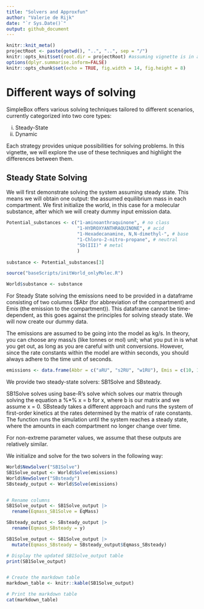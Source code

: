 ```yaml
---
title: "Solvers and Approxfun"
author: "Valerie de Rijk"
date: "`r Sys.Date()`"
output: github_document
---
```


```r
knitr::knit_meta()
projectRoot <- paste(getwd(), "..", "..", sep = "/")
knitr::opts_knit$set(root.dir = projectRoot) #assuming vignette is in a direct subfolder of the project
options(dplyr.summarise.inform=FALSE)
knitr::opts_chunk$set(echo = TRUE, fig.width = 14, fig.height = 8)
```

# Different ways of solving

SimpleBox offers various solving techniques tailored to different scenarios, currently categorized into two core types:

i) Steady-State
ii) Dynamic

Each strategy provides unique possibilities for solving problems. In this vignette, we will explore the use of these techniques and highlight the differences between them.

## Steady State Solving

We will first demonstrate solving the system assuming steady state. This means we will obtain one output: the assumed equilibrium mass in each compartment. We first initialize the world, in this case for a molecular substance, after which we will creaty dummy input emission data. 

```r
Potential_substances <- c("1-aminoanthraquinone", # no class
                          "1-HYDROXYANTHRAQUINONE", # acid
                          "1-Hexadecanamine, N,N-dimethyl-", # base
                          "1-Chloro-2-nitro-propane", # neutral
                          "Sb(III)" # metal
                          ) 
              
substance <- Potential_substances[3]

source("baseScripts/initWorld_onlyMolec.R")

World$substance <- substance
```

For Steady State solving the emissions need to be provided in a dataframe consisting of two columns ($Abr (for abbreviation of the compartment) and Emis (the emission to the compartment)). This dataframe cannot be time-dependent, as this goes against the principles for solving steady state. We will now create our dummy data. 

The emissions are assumed to be going into the model as kg/s. In theory, you can choose any mass/s (like tonnes or mol) unit; what you put in is what you get out, as long as you are careful with unit conversions. However, since the rate constants within the model are within seconds, you should always adhere to the time unit of seconds. 

```r
emissions <- data.frame(Abbr = c("aRU", "s2RU", "w1RU"), Emis = c(10, 10, 10) ) 
```

We provide two steady-state solvers: SB1Solve and SBsteady. 

SB1Solve solves using base-R's solve which solves our matrix through solving the equation a %*% x = b for x, where b is our matrix and we assume x = 0. 
SBsteady takes a different approach and runs the system of first-order kinetics at the rates determined by the matrix of rate constants. The function runs the simulation until the system reaches a steady state, where the amounts in each compartment no longer change over time.

For non-extreme parameter values, we assume that these outputs are relatively similar.

We initialize and solve for the two solvers in the following way: 

```r
World$NewSolver("SB1Solve")
SB1Solve_output <- World$Solve(emissions)
World$NewSolver("SBsteady")
SBsteady_output <- World$Solve(emissions)


# Rename columns
SB1Solve_output <- SB1Solve_output |>
  rename(Eqmass_SB1Solve = EqMass)

SBsteady_output <- SBsteady_output |>
  rename(Eqmass_SBsteady = y)

SB1Solve_output <- SB1Solve_output |>
  mutate(Eqmass_SBsteady = SBsteady_output$Eqmass_SBsteady)

# Display the updated SB1Solve_output table
print(SB1Solve_output)


# Create the markdown table
markdown_table <- knitr::kable(SB1Solve_output)

# Print the markdown table
cat(markdown_table)
```

